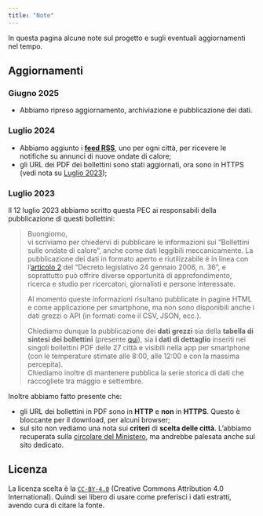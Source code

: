 ```yaml
---
title: "Note"
---
```


In questa pagina alcune note sul progetto e sugli eventuali aggiornamenti nel tempo.

## Aggiornamenti

### Giugno 2025

- Abbiamo ripreso aggiornamento, archiviazione e pubblicazione dei dati.

### Luglio 2024

- Abbiamo aggiunto i [**feed RSS**](index.qmd#feed-rss), uno per ogni città, per ricevere le notifiche su annunci di nuove ondate di calore;
- gli URL dei PDF dei bollettini sono stati aggiornati, ora sono in HTTPS (vedi nota su [Luglio 2023](#luglio-2023));

### Luglio 2023

Il 12 luglio 2023 abbiamo scritto questa PEC ai responsabili della pubblicazione di questi bollettini:

> Buongiorno,<br>
vi scriviamo per chiedervi di pubblicare le informazioni sui "Bollettini sulle ondate di calore", anche come dati leggibili meccanicamente.
> La pubblicazione dei dati in formato aperto e riutilizzabile è in linea con l'[articolo 2](https://www.normattiva.it/uri-res/N2Ls?urn:nir:stato:decreto.legislativo:2006-01-24;36~art2) del "Decreto legislativo 24 gennaio 2006, n. 36", e soprattutto può offrire diverse opportunità di approfondimento, ricerca e studio per ricercatori, giornalisti e persone interessate.
>
> Al momento queste informazioni risultano pubblicate in pagine HTML e come applicazione per smartphone, ma non sono disponibili anche i dati grezzi o API (in formati come il CSV, JSON, ecc.).
>
> Chiediamo dunque la pubblicazione dei **dati grezzi** sia della **tabella di sintesi dei bollettini** (presente [qui](https://www.salute.gov.it/portale/caldo/bollettiniCaldo.jsp?lingua=italiano&id=4542&area=emergenzaCaldo&menu=vuoto&btnBollettino=BOLLETTINI)), sia **i dati di dettaglio** inseriti nei singoli bollettini PDF delle 27 città e visibili nella app per smartphone (con le temperature stimate alle 8:00, alle 12:00 e con la massima percepita).<br>
>Chiediamo inoltre di mantenere pubblica la serie storica di dati che raccogliete tra maggio e settembre.

Inoltre abbiamo fatto presente che:

  - gli URL dei bollettini in PDF sono in **HTTP** e **non** in **HTTPS**. Questo è bloccante per il download, per alcuni browser;
  - sul sito non vediamo una nota sui **criteri** di **scelta delle città**. L'abbiamo recuperata sulla [circolare del Ministero](https://www.trovanorme.salute.gov.it/norme/renderNormsanPdf?anno=2023&codLeg=93738&parte=1%20&serie=null), ma andrebbe palesata anche sul sito dedicato.

## Licenza

La licenza scelta è la [`CC-BY-4.0`](https://creativecommons.org/licenses/by/4.0/deed.it) (Creative Commons Attribution 4.0 International). Quindi sei libero di usare come preferisci i dati estratti, avendo cura di citare la fonte.
